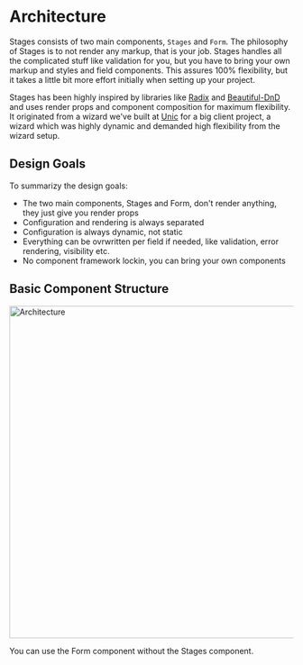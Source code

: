 
# Architecture

Stages consists of two main components, `Stages` and `Form`. The philosophy of Stages is to not 
render any markup, that is your job. Stages handles all the complicated stuff like validation for you, 
but you have to bring your own markup and styles and field components. This assures 100% flexibility, 
but it takes a little bit more effort initially when setting up your project.

Stages has been highly inspired by libraries like [Radix](https://www.radix-ui.com/) and [Beautiful-DnD](https://github.com/atlassian/react-beautiful-dnd) 
and uses render props and component composition for maximum flexibility. It originated from a wizard we've built at [Unic](https://www.unic.com/) for a big 
client project, a wizard which was highly dynamic and demanded high flexibility from the wizard setup.

## Design Goals

To summarizy the design goals:

- The two main components, Stages and Form, don't render anything, they just give you render props
- Configuration and rendering is always separated
- Configuration is always dynamic, not static
- Everything can be ovrwritten per field if needed, like validation, error rendering, visibility etc.
- No component framework lockin, you can bring your own components

## Basic Component Structure

<Image src="/architecture.png" alt="Architecture" width="830" height="590" />

You can use the Form component without the Stages component.